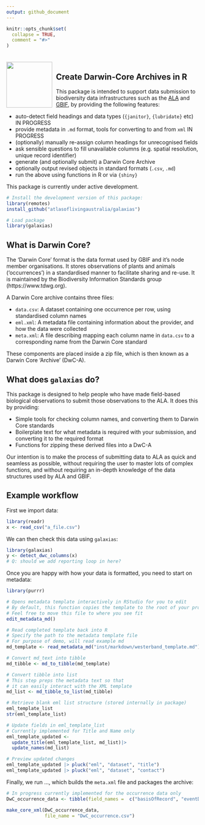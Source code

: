 ```yaml
---
output: github_document
---
```


<!-- README.md is generated from README.Rmd. Please edit that file -->

```r
knitr::opts_chunk$set(
  collapse = TRUE,
  comment = "#>"
)
```

<img src="man/figures/logo.png" align="left" style="margin: 20px 10px 0px 0px;" alt="" width="120"/><br>
<h2>Create Darwin-Core Archives in R</h2>

This package is intended to support data submission to biodiversity data
infrastructures such as the [ALA](https://www.ala.org.au) and 
[GBIF](https://gbif.org), by providing the following features:

 - auto-detect field headings and data types (`{janitor}`, `{lubridate}` etc) IN PROGRESS
 - provide metadata in `.md` format, tools for converting to and from `xml` IN PROGRESS
 - (optionally) manually re-assign column headings for unrecognised fields
 - ask sensible questions to fill unavailable columns (e.g. spatial resolution, unique record identifier)
 - generate (and optionally submit) a Darwin Core Archive
 - optionally output revised objects in standard formats (`.csv`, `.md`)
 - run the above using functions in R or via `{shiny}`
 
This package is currently under active development.

``` r
# Install the development version of this package:
library(remotes)
install_github("atlasoflivingaustralia/galaxias")

# Load package
library(galaxias)
```

## What is Darwin Core?
The 'Darwin Core' format is the data format used by GBIF and it's node 
member organisations. It stores observations of plants and animals 
('occurrences') in a standardised manner to facilitate sharing and re-use. It is 
maintained by the Biodiversity Information Standards group 
(https://www.tdwg.org).

A Darwin Core archive contains three files:

- `data.csv`: A dataset containing one occurrence per row, using standardised 
  column names
- `eml.xml`: A metadata file containing information about the provider, and how
  the data were collected
- `meta.xml`: A file describing mapping each column name in `data.csv` to a 
  corresponding name from the Darwin Core standard
  
These components are placed inside a zip file, which is then known as a Darwin 
Core 'Archive' (DwC-A).

## What does `galaxias` do?
This package is designed to help people who have made field-based biological 
observations to submit those observations to the ALA. It does this by providing:

- Simple tools for checking column names, and converting them to 
  Darwin Core standards
- Boilerplate text for what metadata is required with your submission, and
  converting it to the required format
- Functions for zipping these derived files into a DwC-A

Our intention is to make the process of submitting data to ALA as quick and 
seamless as possible, without requiring the user to master lots of complex
functions, and without requiring an in-depth knowledge of the data structures
used by ALA and GBIF.

## Example workflow

First we import data:

```r
library(readr)
x <- read_csv("a_file.csv")
```

We can then check this data using `galaxias`:
```r
library(galaxias)
y <- detect_dwc_columns(x)
# Q: should we add reporting loop in here?
```

Once you are happy with how your data is formatted, you need to start on 
metadata:
```r
library(purrr)

# Opens metadata template interactively in RStudio for you to edit
# By default, this function copies the template to the root of your project directory
# Feel free to move this file to where you see fit
edit_metadata_md()

# Read completed template back into R
# Specify the path to the metadata template file
# For purpose of demo, will read example md
md_template <- read_metadata_md("inst/markdown/westerband_template.md")

# Convert md_text into tibble
md_tibble <- md_to_tibble(md_template)

# Convert tibble into list
# This step preps the metadata text so that 
# it can easily interact with the XML template 
md_list <- md_tibble_to_list(md_tibble)

# Retrieve blank eml list structure (stored internally in package)
eml_template_list 
str(eml_template_list)

# Update fields in eml_template_list
# Currently implemented for Title and Name only
eml_template_updated <- 
  update_title(eml_template_list, md_list)|> 
  update_names(md_list) 

# Preview updated changes
eml_template_updated |> pluck("eml", "dataset", "title")
eml_template_updated |> pluck("eml", "dataset", "contact")
```

Finally, we run ..., which builds the `meta.xml` file and packages the archive:
```r
# In progress currently implemented for the occurrence data only
DwC_occurrence_data <- tibble(field_names =  c("basisOfRecord", "eventDate", "decimalLatitude"))

make_core_xml(DwC_occurrence_data,
              file_name = "DwC_occurrence.csv")
```